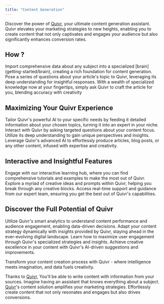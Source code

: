 ```yaml
---
title: "Content Generation"
---
```


Discover the power of [Quivr](https://quivr.app), your ultimate content generation assistant. Quivr elevates your marketing strategies to new heights, enabling you to create content that not only captivates and engages your audience but also significantly enhances conversion rates.

## How ?
<Steps>
    <Step title="Customize Your Knowledge Base">
        Import comprehensive data about any subject into a specialized [brain](getting-started/brain), creating a rich foundation for content generation.
    </Step>
    <Step title="Interactive Querying">
        Pose a series of questions about your article's topic to Quivr, leveraging its deep understanding for insightful responses.
    </Step>
    <Step title="Effortless Content Creation">
        With a wealth of specialized knowledge now at your fingertips, simply ask Quivr to craft the article for you, blending accuracy with creativity
    </Step>
</Steps>

## Maximizing Your Quivr Experience
<Steps>
    <Step title="Customize Your Content Engine">
        Tailor Quivr's powerful AI to your specific needs by feeding it detailed information about your chosen topics, turning it into an expert in your niche.
    </Step>
    <Step title="Engage with Interactive Queries">
        Interact with Quivr by asking targeted questions about your content focus. Utilize its deep understanding to gain unique perspectives and insights.
    </Step>
    <Step title="Seamless Content Generation">
        Leverage Quivr's advanced AI to effortlessly produce articles, blog posts, or any other content, infused with expertise and creativity.
    </Step>
</Steps>

## Interactive and Insightful Features
<AccordionGroup>
    <Accordion title="Interactive Learning Hub" icon="arrows-to-circle">
        Engage with our interactive learning hub, where you can find comprehensive tutorials and examples to make the most out of Quivr.
    </Accordion>
<Accordion title="Creative Content Inspiration" icon="lightbulb">
    Explore a myriad of creative ideas and prompts within Quivr, helping you break through any creative blocks.
</Accordion>

<Accordion title="Real-Time Support and Guidance" icon="phone">
    Access real-time support and guidance from our expert team, ensuring you get the best out of Quivr's capabilities.
</Accordion>
</AccordionGroup>

## Discover the Full Potential of Quivr
<CardGroup cols={2}>
    <Card title="Smart Content Analytics" icon="graduation-cap">
        Utilize Quivr's smart analytics to understand content performance and audience engagement, enabling data-driven decisions.
    </Card>
    <Card title="Dynamic Content Adaptation" icon="creative-commons-sampling">
        Adapt your content strategy dynamically with insights provided by Quivr, staying ahead in the ever-evolving digital landscape.
    </Card>
    <Card title="User Engagement Strategies" icon="users">
        Learn how to maximize user engagement through Quivr's specialized strategies and insights.
    </Card>
    <Card title="Creative Excellence" icon="phone">
        Achieve creative excellence in your content with Quivr's AI-driven suggestions and improvements.
    </Card>
</CardGroup>

Transform your content creation process with Quivr - where intelligence meets imagination, and data fuels creativity.

Thanks to [Quivr](https://quivr.app), You'll be able to write content with information from your sources. Imagine having an assistant that knows everything about a subject. 
[Quivr](https://quivr.app)'s content solution amplifies your marketing strategies. Effortlessly create content that not only resonates and engages but also drives conversions.

<Snippet file="commercial.mdx" />